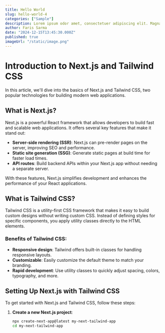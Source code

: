 ```yaml
---
title: Hello World
slug: hello-world-4
categories: ["Sample"]
description: Lorem ipsum odor amet, consectetuer adipiscing elit. Magna curae enim nunc metus ultricies aptent aenean placerat.
author: Faris Sarma
date: "2024-12-15T13:45:30.000Z"
published: true
imageUrl: "/static/image.png"
---
```


# Introduction to Next.js and Tailwind CSS

In this article, we'll dive into the basics of Next.js and Tailwind CSS, two popular technologies for building modern web applications.

## What is Next.js?

Next.js is a powerful React framework that allows developers to build fast and scalable web applications. It offers several key features that make it stand out:

- **Server-side rendering (SSR)**: Next.js can pre-render pages on the server, improving SEO and performance.
- **Static site generation (SSG)**: Generate static pages at build time for faster load times.
- **API routes**: Build backend APIs within your Next.js app without needing a separate server.

With these features, Next.js simplifies development and enhances the performance of your React applications.

## What is Tailwind CSS?

Tailwind CSS is a utility-first CSS framework that makes it easy to build custom designs without writing custom CSS. Instead of defining styles for specific components, you apply utility classes directly to the HTML elements.

### Benefits of Tailwind CSS:

- **Responsive design**: Tailwind offers built-in classes for handling responsive layouts.
- **Customizable**: Easily customize the default theme to match your branding.
- **Rapid development**: Use utility classes to quickly adjust spacing, colors, typography, and more.

## Setting Up Next.js with Tailwind CSS

To get started with Next.js and Tailwind CSS, follow these steps:

1. **Create a new Next.js project**:
   ```bash
   npx create-next-app@latest my-next-tailwind-app
   cd my-next-tailwind-app
